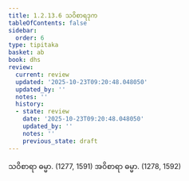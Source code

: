 ```yaml
---
title: 1.2.13.6 သဝိစာရဒုက
tableOfContents: false
sidebar:
  order: 6
type: tipitaka
basket: ab
book: dhs
review:
  current: review
  updated: '2025-10-23T09:20:48.048050'
  updated_by: ''
  notes: ''
  history:
  - state: review
    date: '2025-10-23T09:20:48.048050'
    updated_by: ''
    notes: ''
    previous_state: draft
---
```



<ReviewStatus review={frontmatter.review} showDetails={true} />

<HypothesisAnnotation frontmatter={frontmatter} />

<DynamicBreadcrumb />

<Division number="110" book="dhs" e="ch" v="29" p="14">

<Paragraph number="255" book="dhs">
သဝိစာရာ ဓမ္မာ. (<Emphasis>1277, 1591</Emphasis>)
</Paragraph>

<Paragraph number="256" book="dhs">
အဝိစာရာ ဓမ္မာ. (<Emphasis>1278, 1592</Emphasis>)
</Paragraph>
</Division>
